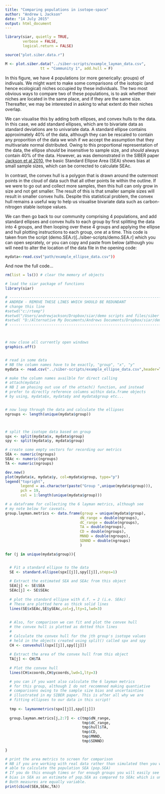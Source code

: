 ```yaml
---
title: "Comparing populations in isotope-space"
author: "Andrew L Jackson"
date: "14 July 2015"
output: html_document
---
```


```r

library(siar, quietly = TRUE,
        verbose = FALSE,
        logical.return = FALSE)

source("plot.siber.data.r")

M <- plot.siber.data("../siber-scripts/example_layman_data.csv",
                tt = "Community 1", add.hull = F)
```

In this figure, we have 4 populations (or more generically: groups) of indivuals. We might want to make some comparisons of the isotopic (and hence ecological) niches occupied by these individuals. The two most obvious ways to compare two of these populations, is to ask whether their niches are located in the same place, and if they are the same size. Thereafter, we may be interested in asking to what extent do their niches overlap.

We can visualise this by adding both ellipses, and convex hulls to the data. In this case, we add standard ellipses, which are to bivariate data as standard deviations are to univariate data. A standard ellipse contains approximately 40% of the data, although they can be rescaled to contain any proporition of the data we wish if we accept the assumption that they multivariate normal distributed. Owing to this proportional representation of the data, the ellipse _should_ be insensitive to sample size, and _should_ always contain 40% of the data. However, as was demonstrated in the SIBER paper [Jackson et al 2010](https://scholar.google.com/citations?view_op=view_citation&hl=en&user=E0sB7fUAAAAJ&citation_for_view=E0sB7fUAAAAJ:_FxGoFyzp5QC), the basic Standard Ellipse Area (SEA) shows bias at small sample sizes, which can be corrected to calculate SEAc.

In contrast, the convex hull is a polygon that is drawn around the outermost points in the cloud of data such that all other points lie within the outline. If we were to go out and collect more samples, then this hull can only grow in size and not get smaller. The result of this is that smaller sample sizes will result in smaller convex hulls. Despite this statistical problem, the convex hull remains a useful way to help us visualise bivariate data such as carbon-nitrogen stable isotope values.

We can then go back to our community comprising 4 populations, and add standard ellipses and convex hulls to each group by first splitting the data into 4 groups, and then looping over these 4 groups and applying the ellipse and hull plotting instructions to each group, one at a time. This code is taken from the script (demo.SEA.r)[../siber-scripts/demo.SEA.r] which you can open seprately, or you can copy and paste from below (although you will need to alter the location of the data file in the opening code:

``` r
mydata<-read.csv("path/example_ellipse_data.csv"))
```

And now the full code...

```r

rm(list = ls()) # clear the memory of objects

# load the siar package of functions
library(siar)

# ------------------------------------------------------------------------------
# ANDREW - REMOVE THESE LINES WHICH SHOULD BE REDUNDANT
# change this line
#setwd("c:/rtemp")
#setwd("/Users/andrewjackson/Dropbox/siar/demo scripts and files/siber scripts")
#setwd( "D:/Alternative My Documents/Andrews Documents/Dropbox/siar/demo scripts and files/siber scripts")
# ------------------------------------------------------------------------------



# now close all currently open windows
graphics.off()


# read in some data
# NB the column names have to be exactly, "group", "x", "y"
mydata <- read.csv("../siber-scripts/example_ellipse_data.csv",header=T)

# make the column names availble for direct calling
# attach(mydata)
# NB I am phasing out use of the attach() function, and instead
# prefer to directly reference columns within data.frame objects
# by using, mydata$x, mydata$y and mydata$group etc...


# now loop through the data and calculate the ellipses
ngroups <- length(unique(mydata$group))



# split the isotope data based on group
spx <- split(mydata$x, mydata$group)
spy <- split(mydata$y, mydata$group)

# create some empty vectors for recording our metrics
SEA <- numeric(ngroups)
SEAc <- numeric(ngroups)
TA <- numeric(ngroups)

dev.new()
plot(mydata$x, mydata$y, col=mydata$group, type="p")
legend("topright",
       legend = as.character(paste("Group ",unique(mydata$group))),
       pch = 19,
       col = 1:length(unique(mydata$group)))

# a dataframe for collecting the 6 layman metrics, although see
# my note below for caveats.
group.layman.metrics <- data.frame(group = unique(mydata$group),
                                  dN_range = double(ngroups),
                                  dC_range = double(ngroups),
                                  TA = double(ngroups),
                                  CD = double(ngroups),
                                  MNND = double(ngroups),
                                  SDNND = double(ngroups)
                                  )

for (j in unique(mydata$group)){


  # Fit a standard ellipse to the data
  SE <- standard.ellipse(spx[[j]],spy[[j]],steps=1)
  
  # Extract the estimated SEA and SEAc from this object
  SEA[j] <- SE$SEA
  SEAc[j] <- SE$SEAc
  
  # plot the standard ellipse with d.f. = 2 (i.e. SEAc)
  # These are plotted here as thick solid lines
  lines(SE$xSEAc,SE$ySEAc,col=j,lty=1,lwd=3)
  
  
  # Also, for comparison we can fit and plot the convex hull
  # the convex hull is plotted as dotted thin lines
  #
  # Calculate the convex hull for the jth group's isotope values
  # held in the objects created using split() called spx and spy
  CH <- convexhull(spx[[j]],spy[[j]])
  
  # Extract the area of the convex hull from this object
  TA[j] <- CH$TA
  
  # Plot the convex hull
  lines(CH$xcoords,CH$ycoords,lwd=1,lty=3)

  # you can if you want also calculate the 6 layman metrics
  # for this group, although I do not recommned making quantiative
  # comparisons owing to the sample size bias and uncertainties
  # illustrated in my SIBER paper. This is after all why we are 
  # fitting ellipses to our data in this script!
  
  tmp <- laymanmetrics(spx[[j]],spy[[j]])
  
  group.layman.metrics[j,2:7] <- c(tmp$dN_range,
                                   tmp$dC_range,
                                   tmp$hull$TA,
                                   tmp$CD,
                                   tmp$MNND,
                                   tmp$SDNND)
  
}

# print the area metrics to screen for comparison
# NB if you are working with real data rather than simulated then you wont be
# able to calculate the population SEA (pop.SEA)
# If you do this enough times or for enough groups you will easily see the
# bias in SEA as an estimate of pop.SEA as compared to SEAc which is unbiased.
# Both measures are equally variable.
print(cbind(SEA,SEAc,TA))
```






